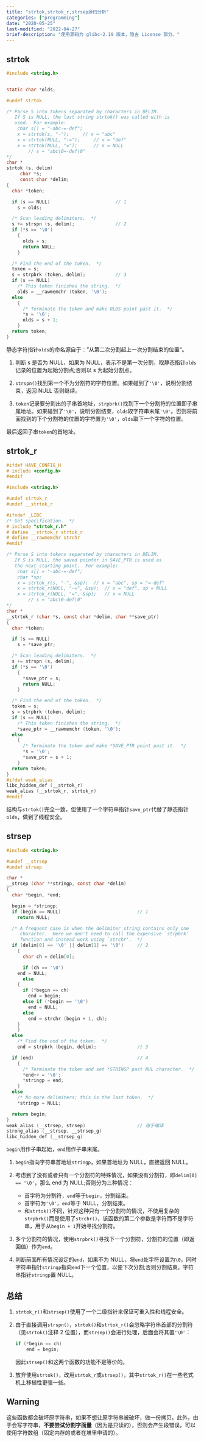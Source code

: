 ```yaml
---
title: "strtok,strtok_r,strsep源码分析"
categories: ["programming"]
date: "2020-05-25"
last-modified: "2022-04-27"
brief-description: "使用源码为 glibc-2.19 版本，隐去 License 部分。"
---
```


## strtok

```c
#include <string.h>


static char *olds;

#undef strtok

/* Parse S into tokens separated by characters in DELIM.
   If S is NULL, the last string strtok() was called with is
   used.  For example:
	char s[] = "-abc-=-def";
	x = strtok(s, "-");		// x = "abc"
	x = strtok(NULL, "-=");		// x = "def"
	x = strtok(NULL, "=");		// x = NULL
		// s = "abc\0=-def\0"
*/
char *
strtok (s, delim)
     char *s;
     const char *delim;
{
  char *token;

  if (s == NULL)                        // 1
    s = olds;

  /* Scan leading delimiters.  */
  s += strspn (s, delim);               // 2
  if (*s == '\0')
    {
      olds = s;
      return NULL;
    }

  /* Find the end of the token.  */
  token = s;
  s = strpbrk (token, delim);           // 3
  if (s == NULL)
    /* This token finishes the string.  */
    olds = __rawmemchr (token, '\0');
  else
    {
      /* Terminate the token and make OLDS point past it.  */
      *s = '\0';
      olds = s + 1;
    }
  return token;
}
```

静态字符指针`olds`的命名源自于：”从第二次分割起上一次分割结束的位置“。

1. 判断 s 是否为 NULL，如果为 NULL，表示不是第一次分割，取静态指针`olds`记录的位置为起始分割点;否则以 s 为起始分割点。

2. `strspn()`找到第一个不为分割符的字符位置。如果碰到了`'\0'`，说明分割结束，返回 NULL 否则继续。

3. `token`记录要分割出的子串首地址，`strpbrk()`找到下一个分割符的位置即子串尾地址。如果碰到了`'\0'`，说明分割结束，`olds`取字符串末尾`'\0'`。否则将前面找到的下个分割符的位置的字符置为`'\0'`，`olds`取下一个字符的位置。

最后返回子串`token`的首地址。

## strtok_r

```c
#ifdef HAVE_CONFIG_H
# include <config.h>
#endif

#include <string.h>

#undef strtok_r
#undef __strtok_r

#ifndef _LIBC
/* Get specification.  */
# include "strtok_r.h"
# define __strtok_r strtok_r
# define __rawmemchr strchr
#endif

/* Parse S into tokens separated by characters in DELIM.
   If S is NULL, the saved pointer in SAVE_PTR is used as
   the next starting point.  For example:
	char s[] = "-abc-=-def";
	char *sp;
	x = strtok_r(s, "-", &sp);	// x = "abc", sp = "=-def"
	x = strtok_r(NULL, "-=", &sp);	// x = "def", sp = NULL
	x = strtok_r(NULL, "=", &sp);	// x = NULL
		// s = "abc\0-def\0"
*/
char *
__strtok_r (char *s, const char *delim, char **save_ptr)
{
  char *token;

  if (s == NULL)
    s = *save_ptr;

  /* Scan leading delimiters.  */
  s += strspn (s, delim);
  if (*s == '\0')
    {
      *save_ptr = s;
      return NULL;
    }

  /* Find the end of the token.  */
  token = s;
  s = strpbrk (token, delim);
  if (s == NULL)
    /* This token finishes the string.  */
    *save_ptr = __rawmemchr (token, '\0');
  else
    {
      /* Terminate the token and make *SAVE_PTR point past it.  */
      *s = '\0';
      *save_ptr = s + 1;
    }
  return token;
}
#ifdef weak_alias
libc_hidden_def (__strtok_r)
weak_alias (__strtok_r, strtok_r)
#endif
```

结构与`strtok()`完全一致，但使用了一个字符串指针`save_ptr`代替了静态指针`olds`，做到了线程安全。

## strsep

```c
#include <string.h>

#undef __strsep
#undef strsep

char *
__strsep (char **stringp, const char *delim)
{
  char *begin, *end;

  begin = *stringp;
  if (begin == NULL)                            // 1
    return NULL;

  /* A frequent case is when the delimiter string contains only one
     character.  Here we don't need to call the expensive `strpbrk'
     function and instead work using `strchr'.  */
  if (delim[0] == '\0' || delim[1] == '\0')     // 2
    {
      char ch = delim[0];

      if (ch == '\0')
	end = NULL;
      else
	{
	  if (*begin == ch)
	    end = begin;
	  else if (*begin == '\0')
	    end = NULL;
	  else
	    end = strchr (begin + 1, ch);
	}
    }
  else
    /* Find the end of the token.  */
    end = strpbrk (begin, delim);               // 3

  if (end)                                      // 4
    {
      /* Terminate the token and set *STRINGP past NUL character.  */
      *end++ = '\0';
      *stringp = end;
    }
  else
    /* No more delimiters; this is the last token.  */
    *stringp = NULL;

  return begin;
}
weak_alias (__strsep, strsep)                   // 用于编译
strong_alias (__strsep, __strsep_g)
libc_hidden_def (__strsep_g)
```

`begin`用作子串起始，`end`用作子串末尾。

1. `begin`指向字符串首地址`stringp`，如果首地址为 NULL，直接返回 NULL。

2. 考虑到了没有或者只有一个分割符的特殊情况，如果没有分割符，即`delim[0] == '\0'`，那么 end 为 NULL;否则分为三种情况：

    - 首字符为分割符，`end`等于`begin`，分割结束。
    - 首字符为`'\0'`，`end`等于 NULL，分割结束。
    - 和`strtok()`不同，针对这种只有一个分割符的情况，不使用复杂的`strpbrk()`而是使用了`strchr()`，该函数的第二个参数是字符而不是字符串，用于从`begin + 1`开始寻找分割符。

3. 多个分割符的情况，使用`strpbrk()`寻找下一个分割符，分割符的位置（即返回值）作为`end`。

4. 判断前面所有情况设定的`end`，如果不为 NULL，将`end`处字符设置为`\0`，同时字符串指针`stringp`指向`end`下一个位置，以便下次分割;否则分割结束，字符串指针`stringp`置 NULL。

## 总结

1. `strtok_r()`和`strsep()`使用了一个二级指针来保证可重入性和线程安全。

2. 由于直接调用`strspn()`，`strtok()`和`strtok_r()`会忽略字符串首部的分割符（见`strtok()`注释 2 位置），而`strsep()`会进行处理，后面会将其置`'\0'`：

    ```c
    if (*begin == ch)
        end = begin;
    ```

    因此`strsep()`和这两个函数的功能不是等价的。

3. 放弃使用`strtok()`，改用`strtok_r`或`strsep()`，其中`strtok_r()`在一些老式机上移植性更强一些。

## Warning

这些函数都会破坏原字符串，如果不想让原字符串被破坏，做一份拷贝。此外，由于会写字符串，**不要尝试分割字面量**（因为是只读的），否则会产生段错误，可以使用字符数组（固定内存的或者在堆里申请的）。
